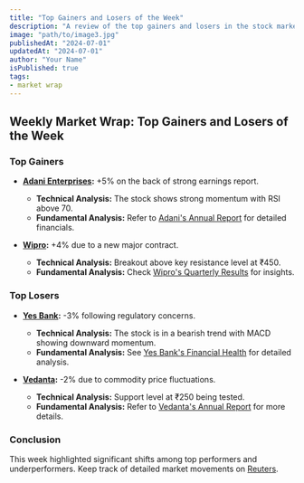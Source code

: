 ```yaml
---
title: "Top Gainers and Losers of the Week"
description: "A review of the top gainers and losers in the stock market over the past week."
image: "path/to/image3.jpg"
publishedAt: "2024-07-01"
updatedAt: "2024-07-01"
author: "Your Name"
isPublished: true
tags:
- market wrap
---
```


## Weekly Market Wrap: Top Gainers and Losers of the Week

### Top Gainers

- **[Adani Enterprises](https://www.moneycontrol.com/india/stockpricequote/diversified/adani-enterprises/AEN):** +5% on the back of strong earnings report.
  - **Technical Analysis:** The stock shows strong momentum with RSI above 70.
  - **Fundamental Analysis:** Refer to [Adani's Annual Report](https://www.adanienterprises.com/investors/financials) for detailed financials.

- **[Wipro](https://www.moneycontrol.com/india/stockpricequote/computers-software/wipro/W):** +4% due to a new major contract.
  - **Technical Analysis:** Breakout above key resistance level at ₹450.
  - **Fundamental Analysis:** Check [Wipro's Quarterly Results](https://www.wipro.com/investors/financial-results/) for insights.

### Top Losers

- **[Yes Bank](https://www.moneycontrol.com/india/stockpricequote/banks-private-sector/yesbank/YB):** -3% following regulatory concerns.
  - **Technical Analysis:** The stock is in a bearish trend with MACD showing downward momentum.
  - **Fundamental Analysis:** See [Yes Bank's Financial Health](https://www.yesbank.in/investor-relations/financial-information) for detailed analysis.

- **[Vedanta](https://www.moneycontrol.com/india/stockpricequote/mining-minerals/vedanta/VD):** -2% due to commodity price fluctuations.
  - **Technical Analysis:** Support level at ₹250 being tested.
  - **Fundamental Analysis:** Refer to [Vedanta's Annual Report](https://www.vedantalimited.com/investors/financials) for more details.

### Conclusion

This week highlighted significant shifts among top performers and underperformers. Keep track of detailed market movements on [Reuters](https://www.reuters.com/finance/markets).
